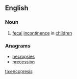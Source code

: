 ==English==

===Noun===
{{wikipedia}}
{{en-noun|-}}

# {{context|medicine|lang=en}} [[fecal]] [[incontinence]] in [[children]]

===Anagrams===
* [[necropsies#English|necropsies]]
* [[precession#English|precession]]

[[ta:encopresis]]